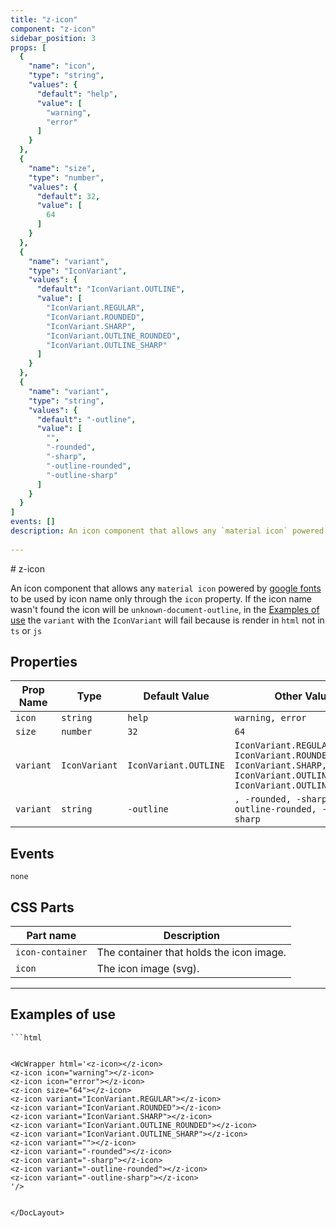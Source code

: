 ```yaml
--- 
title: "z-icon"
component: "z-icon"
sidebar_position: 3
props: [
  {
    "name": "icon",
    "type": "string",
    "values": {
      "default": "help",
      "value": [
        "warning",
        "error"
      ]
    }
  },
  {
    "name": "size",
    "type": "number",
    "values": {
      "default": 32,
      "value": [
        64
      ]
    }
  },
  {
    "name": "variant",
    "type": "IconVariant",
    "values": {
      "default": "IconVariant.OUTLINE",
      "value": [
        "IconVariant.REGULAR",
        "IconVariant.ROUNDED",
        "IconVariant.SHARP",
        "IconVariant.OUTLINE_ROUNDED",
        "IconVariant.OUTLINE_SHARP"
      ]
    }
  },
  {
    "name": "variant",
    "type": "string",
    "values": {
      "default": "-outline",
      "value": [
        "",
        "-rounded",
        "-sharp",
        "-outline-rounded",
        "-outline-sharp"
      ]
    }
  }
]
events: []
description: An icon component that allows any `material icon` powered by [google fonts](https://fonts.google.com/icons) to be used by icon name only through the `icon` property. If the icon name wasn't found the icon will be `unknown-document-outline`, in the [Examples of use](#examples-of-use) the `variant` with the `IconVariant` will fail because is render in `html` not in `ts` or `js` 
 
---
```



<DocLayout>
# z-icon 

An icon component that allows any `material icon` powered by [google fonts](https://fonts.google.com/icons) to be used by icon name only through the `icon` property. If the icon name wasn't found the icon will be `unknown-document-outline`, in the [Examples of use](#examples-of-use) the `variant` with the `IconVariant` will fail because is render in `html` not in `ts` or `js`

## Properties

| Prop Name   | Type   | Default Value  | Other Values                    |
|-------------|--------|----------------|---------------------------------|
| `icon` | `string` | `help` | `warning, error` |
| `size` | `number` | `32` | `64` |
| `variant` | `IconVariant` | `IconVariant.OUTLINE` | `IconVariant.REGULAR, IconVariant.ROUNDED, IconVariant.SHARP, IconVariant.OUTLINE_ROUNDED, IconVariant.OUTLINE_SHARP` |
| `variant` | `string` | `-outline` | `, -rounded, -sharp, -outline-rounded, -outline-sharp` |

## Events
`none`

## CSS Parts


| Part name  | Description                             | 
|--------------|-----------------------------------------|
| `icon-container` | The container that holds the icon image. | 
| `icon` | The icon image (svg). | 

--- 

## Examples of use



    ```html
<z-icon></z-icon>
<z-icon icon="warning"></z-icon>
<z-icon icon="error"></z-icon>
<z-icon size="64"></z-icon>
<z-icon variant="IconVariant.REGULAR"></z-icon>
<z-icon variant="IconVariant.ROUNDED"></z-icon>
<z-icon variant="IconVariant.SHARP"></z-icon>
<z-icon variant="IconVariant.OUTLINE_ROUNDED"></z-icon>
<z-icon variant="IconVariant.OUTLINE_SHARP"></z-icon>
<z-icon variant=""></z-icon>
<z-icon variant="-rounded"></z-icon>
<z-icon variant="-sharp"></z-icon>
<z-icon variant="-outline-rounded"></z-icon>
<z-icon variant="-outline-sharp"></z-icon>

```

<WcWrapper html='<z-icon></z-icon>
<z-icon icon="warning"></z-icon>
<z-icon icon="error"></z-icon>
<z-icon size="64"></z-icon>
<z-icon variant="IconVariant.REGULAR"></z-icon>
<z-icon variant="IconVariant.ROUNDED"></z-icon>
<z-icon variant="IconVariant.SHARP"></z-icon>
<z-icon variant="IconVariant.OUTLINE_ROUNDED"></z-icon>
<z-icon variant="IconVariant.OUTLINE_SHARP"></z-icon>
<z-icon variant=""></z-icon>
<z-icon variant="-rounded"></z-icon>
<z-icon variant="-sharp"></z-icon>
<z-icon variant="-outline-rounded"></z-icon>
<z-icon variant="-outline-sharp"></z-icon>
'/>
  

</DocLayout>

